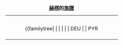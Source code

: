 {| class="toccolours" style="clear: both; margin: 1em auto;"
|+'''[[赫楞]]的[[族譜]]'''
|-
|{{navbar|Genealogy of Hellenes|mini=1}}
|-
| style="padding: 0.6em 4em;" |
{{chart/start}}
{{familytree| | PRO |v| CLY | | EPI |y| PAN | | PRO=[[普罗米修斯]] | CLY={{link-en|克吕墨涅|Clymene (mythology)}} | EPI=[[厄庇墨透斯]] | PAN=[[潘多拉]]}}
{{familytree| | | | |`|-|.| | | |,|-|'|}}
{{familytree| | | | | | DEU | | PYR || | | DEU=[[杜卡利翁]] |PYR=[[皮拉]] | }}
{{familytree| | | | | | |`|-|v|-|'| }}
{{familytree| | | | | | | |HEL| HEL=[[赫楞]] | }}
{{familytree| | | | |,|-|-|-|+|-|-|-|.| }}
{{familytree| | | |DOR| |XUT| |AEO| |DOR={{link-en|多洛斯|Dorus}} | XUT={{link-en|克苏托斯|Xuthus}} | AEO=[[埃俄罗斯]] }}
{{familytree| | | | | | |,|-|^|-|.| }}
{{familytree| | | | | |ACH| |ION| ACH={{link-en|阿該俄斯|Achaeus (son of Xuthus)}} | ION=[[伊昂]] }} 
{{familytree/end}}
|}<noinclude>